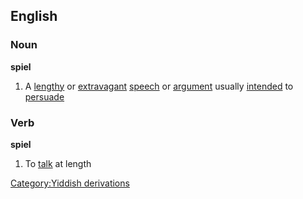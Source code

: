 ==English==
===Noun===
{{wikipedia}}
'''spiel'''
#A [[lengthy]] or [[extravagant]] [[speech]] or [[argument]] usually [[intend]]ed to [[persuade]]
===Verb===
'''spiel'''
#To [[talk]] at length
[[Category:Yiddish derivations]]